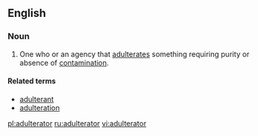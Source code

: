 ==English==

===Noun===
{{en-noun}}

# One who or an agency that [[adulterates]] something requiring purity or absence of [[contamination]].

====Related terms====
*[[adulterant]]
*[[adulteration]]

[[pl:adulterator]]
[[ru:adulterator]]
[[vi:adulterator]]